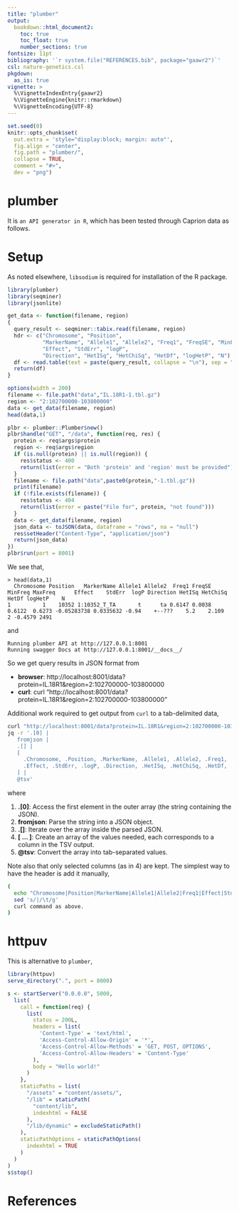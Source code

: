 ```yaml
---
title: "plumber"
output:
  bookdown::html_document2:
    toc: true
    toc_float: true
    number_sections: true
fontsize: 11pt
bibliography: '`r system.file("REFERENCES.bib", package="gaawr2")`'
csl: nature-genetics.csl
pkgdown:
  as_is: true
vignette: >
  %\VignetteIndexEntry{gaawr2}
  %\VignetteEngine{knitr::rmarkdown}
  %\VignetteEncoding{UTF-8}
---
```


```r
set.seed(0)
knitr::opts_chunk$set(
  out.extra = 'style="display:block; margin: auto"',
  fig.align = "center",
  fig.path = "plumber/",
  collapse = TRUE,
  comment = "#>",
  dev = "png")
```

# plumber

It is `an API generator in R`, which has been tested through Caprion data as follows.

# Setup

As noted elsewhere, `libsodium` is required for installation of the R package.

```r
library(plumber)
library(seqminer)
library(jsonlite)

get_data <- function(filename, region)
{
  query_result <- seqminer::tabix.read(filename, region)
  hdr <- c("Chromosome", "Position",
           "MarkerName", "Allele1", "Allele2", "Freq1", "FreqSE", "MinFreq", "MaxFreq",
           "Effect", "StdErr", "logP",
           "Direction", "HetISq", "HetChiSq", "HetDf", "logHetP", "N")
  df <- read.table(text = paste(query_result, collapse = "\n"), sep = "\t", col.names=hdr)
  return(df)
}

options(width = 200)
filename <- file.path("data","IL.18R1-1.tbl.gz")
region <- "2:102700000-103800000"
data <- get_data(filename, region)
head(data,1)

plbr <- plumber::Plumber$new()
plbr$handle("GET", "/data", function(req, res) {
  protein <- req$args$protein
  region <- req$args$region
  if (is.null(protein) || is.null(region)) {
    res$status <- 400
    return(list(error = "Both 'protein' and 'region' must be provided"))
  }
  filename <- file.path("data",paste0(protein,"-1.tbl.gz"))
  print(filename)
  if (!file.exists(filename)) {
    res$status <- 404
    return(list(error = paste("File for", protein, "not found")))
  }
  data <- get_data(filename, region)
  json_data <- toJSON(data, dataframe = "rows", na = "null")
  res$setHeader("Content-Type", "application/json")
  return(json_data)
})
plbr$run(port = 8001)
```

We see that,

```
> head(data,1)
  Chromosome Position   MarkerName Allele1 Allele2  Freq1 FreqSE MinFreq MaxFreq      Effect    StdErr  logP Direction HetISq HetChiSq HetDf logHetP    N
1          1    10352 1:10352_T_TA       t      ta 0.6147 0.0038  0.6122  0.6273 -0.05283738 0.0335632 -0.94    +--???    5.2    2.109     2 -0.4579 2491
```

and

```
Running plumber API at http://127.0.0.1:8001
Running swagger Docs at http://127.0.0.1:8001/__docs__/
```

So we get query results in JSON format from

- **browser**: http://localhost:8001/data?protein=IL.18R1&region=2:102700000-103800000
- **curl**: curl "http://localhost:8001/data?protein=IL.18R1&region=2:102700000-103800000"

Additional work required to get output from `curl` to a tab-delimited data,

```bash
curl "http://localhost:8001/data?protein=IL.18R1&region=2:102700000-103800000" | \
jq -r '.[0] |
   fromjson |
   .[] |
   [
     .Chromosome, .Position, .MarkerName, .Allele1, .Allele2, .Freq1,
     .Effect, .StdErr, .logP, .Direction, .HetISq, .HetChiSq, .HetDf, .logHetP, .N
   ] |
   @tsv'
```

where

1. **.[0]**: Access the first element in the outer array (the string containing the JSON).
2. **fromjson**: Parse the string into a JSON object.
3. **.[]**: Iterate over the array inside the parsed JSON.
4. **[ ... ]**: Create an array of the values needed, each corresponds to a column in the TSV output.
5. **@tsv**: Convert the array into tab-separated values.

Note also that only selected columns (as in 4) are kept. The simplest way to have the header is add it manually,

```bash
(
  echo "Chromosome|Position|MarkerName|Allele1|Allele2|Freq1|Effect|StdErr|logP|Direction|HetISq|HetChiSq|HetDf|logHetP|N" | \
  sed 's/|/\t/g'
  curl command as above.
)
```

# httpuv

This is alternative to `plumber`,

```r
library(httpuv)
serve_directory(".", port = 8000)
```

```r
s <- startServer("0.0.0.0", 5000,
  list(
    call = function(req) {
      list(
        status = 200L,
        headers = list(
          'Content-Type' = 'text/html',
          'Access-Control-Allow-Origin' = '*',
          'Access-Control-Allow-Methods' = 'GET, POST, OPTIONS',
          'Access-Control-Allow-Headers' = 'Content-Type'
        ),
        body = "Hello world!"
      )
    },
    staticPaths = list(
      "/assets" = "content/assets/",
      "/lib" = staticPath(
        "content/lib",
        indexhtml = FALSE
      ),
      "/lib/dynamic" = excludeStaticPath()
    ),
    staticPathOptions = staticPathOptions(
      indexhtml = TRUE
    )
  )
)
s$stop()
```

# References
